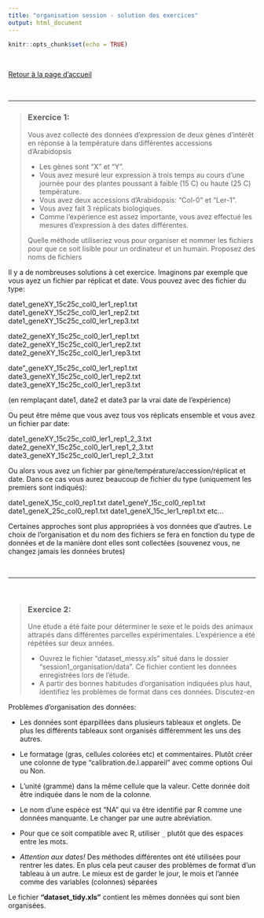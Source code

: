 ```yaml
---
title: "organisation session - solution des exercices"
output: html_document
---
```


```r
knitr::opts_chunk$set(echo = TRUE)
```
<br>

[Retour à la page d'accueil](https://scortijo.github.io/2025_L3_R/)

<br>


******

> ### Exercice 1:
> Vous avez collecté des données d'expression de deux gènes d'intérêt en réponse à la température dans différentes accessions d'Arabidopsis 
>
- Les gènes sont "X" et "Y". 
- Vous avez mesuré leur expression à trois temps au cours d'une journée pour des plantes poussant à faible (15 C) ou haute (25 C) température. 
- Vous avez deux accessions d'Arabidopsis: "Col-0" et "Ler-1".
- Vous avez fait 3 réplicats biologiques. 
- Comme l’expérience est assez importante, vous avez effectué les mesures d'expression à des dates différentes.  
> 
> Quelle méthode utiliseriez vous pour organiser et nommer les fichiers pour que ce soit lisible pour un ordinateur et un humain. Proposez des noms de fichiers  


Il y a de nombreuses solutions à cet exercice. 
Imaginons par exemple que vous ayez un fichier par réplicat et date. Vous pouvez avec des fichier du type:

date1_geneXY_15c25c_col0_ler1_rep1.txt
date1_geneXY_15c25c_col0_ler1_rep2.txt
date1_geneXY_15c25c_col0_ler1_rep3.txt

date2_geneXY_15c25c_col0_ler1_rep1.txt
date2_geneXY_15c25c_col0_ler1_rep2.txt
date2_geneXY_15c25c_col0_ler1_rep3.txt

date"_geneXY_15c25c_col0_ler1_rep1.txt
date3_geneXY_15c25c_col0_ler1_rep2.txt
date3_geneXY_15c25c_col0_ler1_rep3.txt

(en remplaçant date1, date2 et date3 par la vrai date de l'expérience)


Ou peut être même que vous avez tous vos réplicats ensemble et vous avez un fichier par date:

date1_geneXY_15c25c_col0_ler1_rep1_2_3.txt
date2_geneXY_15c25c_col0_ler1_rep1_2_3.txt
date3_geneXY_15c25c_col0_ler1_rep1_2_3.txt


Ou alors vous avez un fichier par gène/température/accession/réplicat et date. Dans ce cas vous aurez beaucoup de fichier du type (uniquement les premiers sont indiqués):


date1_geneX_15c_col0_rep1.txt
date1_geneY_15c_col0_rep1.txt
date1_geneX_25c_col0_rep1.txt
date1_geneX_15c_ler1_rep1.txt
etc...

Certaines approches sont plus appropriées à vos données que d'autres. Le choix de l'organisation et du nom des fichiers se fera en fonction du type de données et de la manière dont elles sont collectées (souvenez vous, ne changez jamais les données brutes)


<br>


******

<br>

>### Exercice 2:
>
> Une étude a été faite pour déterminer le sexe et le poids des animaux attrapés dans différentes parcelles expérimentales. L'expérience a été répétées sur deux années.      
>
> - Ouvrez le fichier "dataset_messy.xls" situé dans le dossier "session1_organisation/data". Ce fichier contient les données enregistrées lors de l'étude.
> - A partir des bonnes habitudes d'organisation indiquées plus haut, identifiez les problèmes de format dans ces données. Discutez-en 
>

Problèmes d'organisation des données:

- Les données sont éparpillées dans plusieurs tableaux et onglets. De plus les différents tableaux sont organisés différemment les uns des autres.

- Le formatage (gras, cellules colorées etc) et commentaires. Plutôt créer une colonne de type "calibration.de.l.appareil" avec comme options Oui ou Non.

- L'unité (gramme) dans la même cellule que la valeur. Cette donnée doit être indiquée dans le nom de la colonne.

- Le nom d'une espèce est "NA" qui va être identifié par R comme une données manquante. Le changer par une autre abréviation.

- Pour que ce soit compatible avec R, utiliser `_` plutôt que des espaces entre les mots.

- *Attention aux dates!* Des méthodes différentes ont été utilisées pour rentrer les dates. En plus cela peut causer des problèmes de format d'un tableau à un autre. Le mieux est de garder le jour, le mois et l’année comme des variables (colonnes) séparées

Le fichier **"dataset_tidy.xls"** contient les mêmes données qui sont bien organisées.
    

<br>

<br>


